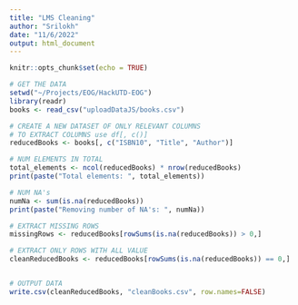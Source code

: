 ```yaml
---
title: "LMS Cleaning"
author: "Srilokh"
date: "11/6/2022"
output: html_document
---
```


```r
knitr::opts_chunk$set(echo = TRUE)
```

```r
# GET THE DATA
setwd("~/Projects/EOG/HackUTD-EOG")
library(readr)
books <- read_csv("uploadDataJS/books.csv")

# CREATE A NEW DATASET OF ONLY RELEVANT COLUMNS
# TO EXTRACT COLUMNS use df[, c()]
reducedBooks <- books[, c("ISBN10", "Title", "Author")]

# NUM ELEMENTS IN TOTAL
total_elements <- ncol(reducedBooks) * nrow(reducedBooks)
print(paste("Total elements: ", total_elements))

# NUM NA's
numNa <- sum(is.na(reducedBooks))
print(paste("Removing number of NA's: ", numNa))
```

```r
# EXTRACT MISSING ROWS
missingRows <- reducedBooks[rowSums(is.na(reducedBooks)) > 0,]

# EXTRACT ONLY ROWS WITH ALL VALUE
cleanReducedBooks <- reducedBooks[rowSums(is.na(reducedBooks)) == 0,]


# OUTPUT DATA
write.csv(cleanReducedBooks, "cleanBooks.csv", row.names=FALSE)


```